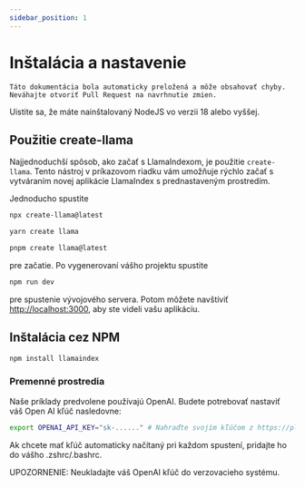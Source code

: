 ```yaml
---
sidebar_position: 1
---
```


# Inštalácia a nastavenie

`Táto dokumentácia bola automaticky preložená a môže obsahovať chyby. Neváhajte otvoriť Pull Request na navrhnutie zmien.`

Uistite sa, že máte nainštalovaný NodeJS vo verzii 18 alebo vyššej.

## Použitie create-llama

Najjednoduchší spôsob, ako začať s LlamaIndexom, je použitie `create-llama`. Tento nástroj v príkazovom riadku vám umožňuje rýchlo začať s vytváraním novej aplikácie LlamaIndex s prednastaveným prostredím.

Jednoducho spustite

<Tabs>
<TabItem value="1" label="npm" default>

```bash
npx create-llama@latest
```

</TabItem>
<TabItem value="2" label="Yarn">

```bash
yarn create llama
```

</TabItem>
<TabItem value="3" label="pnpm">

```bash
pnpm create llama@latest
```

</TabItem>
</Tabs>

pre začatie. Po vygenerovaní vášho projektu spustite

```bash npm2yarn
npm run dev
```

pre spustenie vývojového servera. Potom môžete navštíviť [http://localhost:3000](http://localhost:3000), aby ste videli vašu aplikáciu.

## Inštalácia cez NPM

```bash npm2yarn
npm install llamaindex
```

### Premenné prostredia

Naše príklady predvolene používajú OpenAI. Budete potrebovať nastaviť váš Open AI kľúč nasledovne:

```bash
export OPENAI_API_KEY="sk-......" # Nahraďte svojím kľúčom z https://platform.openai.com/account/api-keys
```

Ak chcete mať kľúč automaticky načítaný pri každom spustení, pridajte ho do vášho .zshrc/.bashrc.

UPOZORNENIE: Neukladajte váš OpenAI kľúč do verzovacieho systému.
